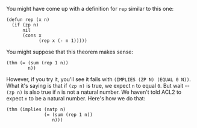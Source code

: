 You might have come up with a definition for `rep` similar to this one:

    (defun rep (x n)
      (if (zp n)
          nil
          (cons x
                (rep x (- n 1)))))

You might suppose that this theorem makes sense:

    (thm (= (sum (rep 1 n))
            n))

However, if you try it, you'll see it fails with `(IMPLIES (ZP N) (EQUAL 0 N))`.
What it's saying is that if `(zp n)` is true, we expect `n` to equal `0`. But
wait -- `(zp n)` is also true if `n` is not a natural number. We haven't told
ACL2 to expect `n` to be a natural number. Here's how we do that:

    (thm (implies (natp n)
                  (= (sum (rep 1 n))
                     n)))
